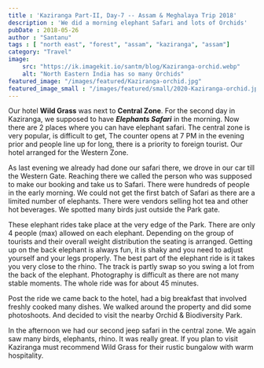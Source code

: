 ```yaml
---
title : 'Kaziranga Part-II, Day-7 -- Assam & Meghalaya Trip 2018'
description : 'We did a morning elephant Safari and lots of Orchids'
pubDate : 2018-05-26
author : "Santanu"
tags : [ "north east", "forest", "assam", "kaziranga", "assam"]
category: "Travel"
image:
    src: "https://ik.imagekit.io/santm/blog/Kaziranga-orchid.webp"
    alt: "North Eastern India has so many Orchids"
featured_image: "/images/featured/Kaziranga-orchid.jpg"
featured_image_small : "/images/featured/small/2020-Kaziranga-orchid.jpg"
---
```

Our hotel **Wild Grass** was next to **Central Zone**. For the second day in Kaziranga, we supposed to have ***Elephants Safari*** in the morning. Now there are 2 places where you can have elephant safari. The central zone is very popular, is difficult to get, The counter opens at 7 PM in the evening prior and people line up for long, there is a priority to foreign tourist. Our hotel arranged for the Western Zone.  

As last evening we already had done our safari there, we drove in our car till the Western Gate. Reaching there we called the person who was supposed to make our booking and take
us to Safari. There were hundreds of people in the early morning. We could not get the first batch of Safari as there are a limited number of elephants. There were vendors selling hot tea and other hot beverages. We spotted many birds just outside the Park gate.

These elephant rides take place at the very edge of the Park. There are only 4 people (max) allowed on each elephant. Depending on the group of tourists and their overall weight distribution the seating is arranged. Getting up on the back elephant is always fun, it is shaky and you need to adjust yourself and your legs properly. The best part of the elephant ride is it takes you very close to the rhino. The track is partly swap so you swing a lot from the back of the elephant. Photography is difficult as there are not many stable moments. The whole ride was for about 45 minutes.

Post the ride we came back to the hotel, had a big breakfast that involved freshly cooked many dishes. We walked around the property and did some photoshoots. And decided to visit the nearby Orchid & Biodiversity Park.

In the afternoon we had our second jeep safari in the central zone. We again saw many birds, elephants, rhino. It was really great. If you plan to visit Kaziranga must recommend Wild Grass for their rustic bungalow with warm hospitality.
